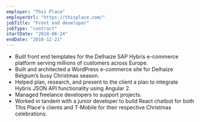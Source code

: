 ```yaml
---
employer: "This Place"
employerUrl: "https://thisplace.com/"
jobTitle: "Front end developer"
jobType: "contract"
startDate: "2018-06-24"
endDate: "2018-12-21"
---
```


- Built front end templates for the Delhaize SAP Hybris e-commerce platform serving millions of customers across Europe.
- Built and architected a WordPress e-commerce site for Delhaize Belgium’s busy Christmas season.
- Helped plan, research, and present to the client a plan to integrate Hybris JSON API functionality using Angular 2.
- Managed freelance developers to support projects.
- Worked in tandem with a junior developer to build React chatbot for both This Place's clients and T-Mobile for their respective Christmas celebrations.
